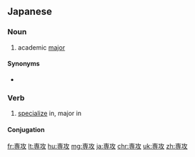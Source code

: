 {{also|專攻}}
==Japanese==
{{ja-kanjitab|せん|こう|yomi=o}}

===Noun===
{{ja-noun|せんこう}}

# academic [[major]]

====Synonyms====
* {{ja-r|専門|せんもん|[[expertise]], area of study}}

===Verb===
{{ja-verb-suru|せんこう}}

# [[specialize]] in, major in

====Conjugation====
{{ja-suru|せんこう}}

[[fr:専攻]]
[[lt:専攻]]
[[hu:専攻]]
[[mg:専攻]]
[[ja:専攻]]
[[chr:専攻]]
[[uk:専攻]]
[[zh:専攻]]
